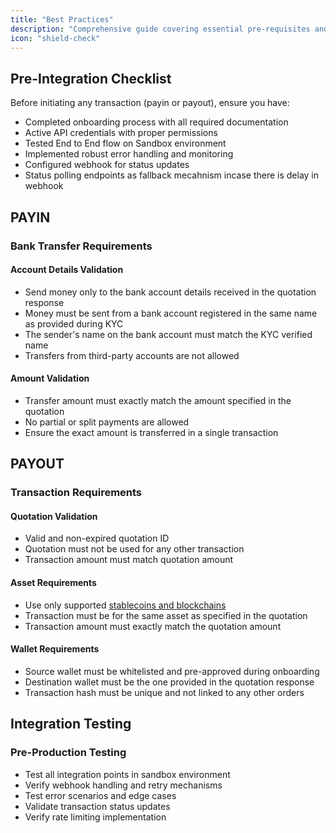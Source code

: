 ```yaml
---
title: "Best Practices"
description: "Comprehensive guide covering essential pre-requisites and validation requirements for DollarPe API integrations, including payin and payout processing."
icon: "shield-check"
---
```


## Pre-Integration Checklist

Before initiating any transaction (payin or payout), ensure you have:

- Completed onboarding process with all required documentation
- Active API credentials with proper permissions
- Tested End to End flow on Sandbox environment
- Implemented robust error handling and monitoring
- Configured webhook for status updates
- Status polling endpoints as fallback mecahnism incase there is delay in webhook

## PAYIN

### Bank Transfer Requirements

#### Account Details Validation

- Send money only to the bank account details received in the quotation response
- Money must be sent from a bank account registered in the same name as provided during KYC
- The sender's name on the bank account must match the KYC verified name
- Transfers from third-party accounts are not allowed

#### Amount Validation

- Transfer amount must exactly match the amount specified in the quotation
- No partial or split payments are allowed
- Ensure the exact amount is transferred in a single transaction

## PAYOUT

### Transaction Requirements

#### Quotation Validation

- Valid and non-expired quotation ID
- Quotation must not be used for any other transaction
- Transaction amount must match quotation amount

#### Asset Requirements

- Use only supported [stablecoins and blockchains](/guides/support/stablecoins_and_blockchains)
- Transaction must be for the same asset as specified in the quotation
- Transaction amount must exactly match the quotation amount

#### Wallet Requirements

- Source wallet must be whitelisted and pre-approved during onboarding
- Destination wallet must be the one provided in the quotation response
- Transaction hash must be unique and not linked to any other orders

## Integration Testing

### Pre-Production Testing

- Test all integration points in sandbox environment
- Verify webhook handling and retry mechanisms
- Test error scenarios and edge cases
- Validate transaction status updates
- Verify rate limiting implementation
